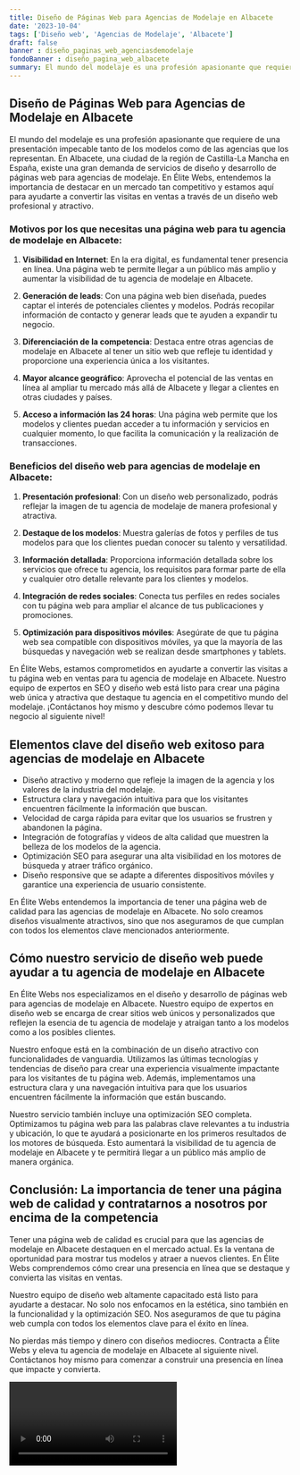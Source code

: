 ```yaml
---
title: Diseño de Páginas Web para Agencias de Modelaje en Albacete
date: '2023-10-04'
tags: ['Diseño web', 'Agencias de Modelaje', 'Albacete']
draft: false
banner : diseño_paginas_web_agenciasdemodelaje
fondoBanner : diseño_pagina_web_albacete
summary: El mundo del modelaje es una profesión apasionante que requiere de una presentación impecable tanto de los modelos como de las agencias que los representan. En Albacete, una ciudad de la región de CastillaLa Mancha en España, existe una gran demanda de servicios de diseño y desarrollo de páginas web para agencias de modelaje. En Élite Webs, entendemos la importancia de destacar en un mercado tan competitivo y estamos aquí para ayudarte a convertir las visitas en ventas a través de un diseño web profesional y atractivo.
---
```


## Diseño de Páginas Web para Agencias de Modelaje en Albacete

El mundo del modelaje es una profesión apasionante que requiere de una presentación impecable tanto de los modelos como de las agencias que los representan. En Albacete, una ciudad de la región de Castilla-La Mancha en España, existe una gran demanda de servicios de diseño y desarrollo de páginas web para agencias de modelaje. En Élite Webs, entendemos la importancia de destacar en un mercado tan competitivo y estamos aquí para ayudarte a convertir las visitas en ventas a través de un diseño web profesional y atractivo.

### Motivos por los que necesitas una página web para tu agencia de modelaje en Albacete:

1. **Visibilidad en Internet**: En la era digital, es fundamental tener presencia en línea. Una página web te permite llegar a un público más amplio y aumentar la visibilidad de tu agencia de modelaje en Albacete.

2. **Generación de leads**: Con una página web bien diseñada, puedes captar el interés de potenciales clientes y modelos. Podrás recopilar información de contacto y generar leads que te ayuden a expandir tu negocio.

3. **Diferenciación de la competencia**: Destaca entre otras agencias de modelaje en Albacete al tener un sitio web que refleje tu identidad y proporcione una experiencia única a los visitantes.

4. **Mayor alcance geográfico**: Aprovecha el potencial de las ventas en línea al ampliar tu mercado más allá de Albacete y llegar a clientes en otras ciudades y países.

5. **Acceso a información las 24 horas**: Una página web permite que los modelos y clientes puedan acceder a tu información y servicios en cualquier momento, lo que facilita la comunicación y la realización de transacciones.

### Beneficios del diseño web para agencias de modelaje en Albacete:

1. **Presentación profesional**: Con un diseño web personalizado, podrás reflejar la imagen de tu agencia de modelaje de manera profesional y atractiva.

2. **Destaque de los modelos**: Muestra galerías de fotos y perfiles de tus modelos para que los clientes puedan conocer su talento y versatilidad.

3. **Información detallada**: Proporciona información detallada sobre los servicios que ofrece tu agencia, los requisitos para formar parte de ella y cualquier otro detalle relevante para los clientes y modelos.

4. **Integración de redes sociales**: Conecta tus perfiles en redes sociales con tu página web para ampliar el alcance de tus publicaciones y promociones.

5. **Optimización para dispositivos móviles**: Asegúrate de que tu página web sea compatible con dispositivos móviles, ya que la mayoría de las búsquedas y navegación web se realizan desde smartphones y tablets.

En Élite Webs, estamos comprometidos en ayudarte a convertir las visitas a tu página web en ventas para tu agencia de modelaje en Albacete. Nuestro equipo de expertos en SEO y diseño web está listo para crear una página web única y atractiva que destaque tu agencia en el competitivo mundo del modelaje. ¡Contáctanos hoy mismo y descubre cómo podemos llevar tu negocio al siguiente nivel!

<GifSeo />

<Cta />

## Elementos clave del diseño web exitoso para agencias de modelaje en Albacete

- Diseño atractivo y moderno que refleje la imagen de la agencia y los valores de la industria del modelaje.
- Estructura clara y navegación intuitiva para que los visitantes encuentren fácilmente la información que buscan.
- Velocidad de carga rápida para evitar que los usuarios se frustren y abandonen la página.
- Integración de fotografías y videos de alta calidad que muestren la belleza de los modelos de la agencia.
- Optimización SEO para asegurar una alta visibilidad en los motores de búsqueda y atraer tráfico orgánico.
- Diseño responsive que se adapte a diferentes dispositivos móviles y garantice una experiencia de usuario consistente.

En Élite Webs entendemos la importancia de tener una página web de calidad para las agencias de modelaje en Albacete. No solo creamos diseños visualmente atractivos, sino que nos aseguramos de que cumplan con todos los elementos clave mencionados anteriormente.

## Cómo nuestro servicio de diseño web puede ayudar a tu agencia de modelaje en Albacete

En Élite Webs nos especializamos en el diseño y desarrollo de páginas web para agencias de modelaje en Albacete. Nuestro equipo de expertos en diseño web se encarga de crear sitios web únicos y personalizados que reflejen la esencia de tu agencia de modelaje y atraigan tanto a los modelos como a los posibles clientes.

Nuestro enfoque está en la combinación de un diseño atractivo con funcionalidades de vanguardia. Utilizamos las últimas tecnologías y tendencias de diseño para crear una experiencia visualmente impactante para los visitantes de tu página web. Además, implementamos una estructura clara y una navegación intuitiva para que los usuarios encuentren fácilmente la información que están buscando.

Nuestro servicio también incluye una optimización SEO completa. Optimizamos tu página web para las palabras clave relevantes a tu industria y ubicación, lo que te ayudará a posicionarte en los primeros resultados de los motores de búsqueda. Esto aumentará la visibilidad de tu agencia de modelaje en Albacete y te permitirá llegar a un público más amplio de manera orgánica.

## Conclusión: La importancia de tener una página web de calidad y contratarnos a nosotros por encima de la competencia

Tener una página web de calidad es crucial para que las agencias de modelaje en Albacete destaquen en el mercado actual. Es la ventana de oportunidad para mostrar tus modelos y atraer a nuevos clientes. En Élite Webs comprendemos cómo crear una presencia en línea que se destaque y convierta las visitas en ventas.

Nuestro equipo de diseño web altamente capacitado está listo para ayudarte a destacar. No solo nos enfocamos en la estética, sino también en la funcionalidad y la optimización SEO. Nos aseguramos de que tu página web cumpla con todos los elementos clave para el éxito en línea.

No pierdas más tiempo y dinero con diseños mediocres. Contracta a Élite Webs y eleva tu agencia de modelaje en Albacete al siguiente nivel. Contáctanos hoy mismo para comenzar a construir una presencia en línea que impacte y convierta.

<Video />

<CtaBot job='Agencias de Modelaje' city='Albacete'/>

<Gmaps query='Albacete+españa+maps' />